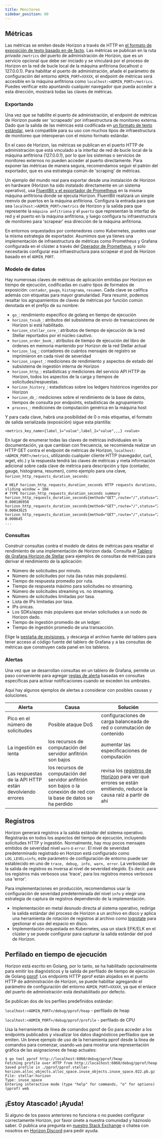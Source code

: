 ```yaml
---
title: Monitoreo
sidebar_position: 60
---
```



## Métricas

Las métricas se emiten desde Horizon a través de HTTP en [el formato de exposición de texto basado en de facto](https://github.com/prometheus/docs/blob/main/content/docs/instrumenting/exposition_formats.md#text-based-format). Las métricas se publican en la ruta _privada_ `/metrics` del puerto de administración de Horizon, que es un servicio opcional que debe ser iniciado y se vinculará por el proceso de Horizon en la red de bucle local de la máquina anfitriona (localhost o 127.0.0.1). Para habilitar el puerto de administración, añade el parámetro de configuración del entorno `ADMIN_PORT=XXXXX`, el endpoint de métricas será accesible en la máquina anfitriona como `localhost:<ADMIN_PORT>/metrics`. Puedes verificar esto apuntando cualquier navegador que pueda acceder a esta dirección, mostrará todas las claves de métricas.

### Exportando

Una vez que se habilite el puerto de administración, el endpoint de métricas de Horizon puede ser 'scrapeado' por infraestructura de monitoreo externa. Dado que la salida de las métricas está codificada en [un formato de texto estándar](https://github.com/prometheus/docs/blob/main/content/docs/instrumenting/exposition_formats.md#text-based-format), será compatible para su uso con muchos tipos de infraestructura de monitoreo que interoperan con el mismo formato estándar.

En el caso de Horizon, las métricas se publican en el puerto HTTP de administración que está vinculado a la interfaz de red de bucle local de la máquina anfitriona (127.0.0.1), por lo que los sistemas o servicios de monitoreo externos no pueden acceder al puerto directamente. Para exponer las métricas de manera segura, recomendamos seguir el patrón del exportador, que es una estrategia común de 'scraping' de métricas.

Un ejemplo del mundo real para exportar desde una instalación de Horizon en hardware (Horizon ha sido instalado directamente en un sistema operativo), usa [FluentBit y el exportador de Prometheus](https://docs.fluentbit.io/manual/pipeline/outputs/prometheus-exporter) en la misma máquina anfitriona donde se ejecuta Horizon. FluentBit realizará un simple reenvío de puertos en la máquina anfitriona. Configura la entrada para que sea `localhost:<ADMIN_PORT>/metrics` de Horizon y la salida para que represente la `máquina anfitriona` y el `puerto` que representan la interfaz de red y el puerto en la máquina anfitriona, y luego configura tu infraestructura de monitoreo para 'scrapear' esa dirección de la máquina anfitriona.

En entornos orquestados por contenedores como Kubernetes, puedes usar la misma estrategia de exportador. Asumimos que ya tienes una implementación de infraestructura de métricas como Prometheus y Grafana configurada en el clúster a través del [Operador de Prometheus](https://github.com/prometheus-operator/prometheus-operator), y solo necesitarás configurar esa infraestructura para scrapear el pod de Horizon basado en el `ADMIN_PORT`.

### Modelo de datos

Hay numerosas claves de métricas de aplicación emitidas por Horizon en tiempo de ejecución, codificadas en cuatro tipos de formatos de exposición: `contador`, `gauge`, `histograma`, `resumen`. Cada clave se califica además con etiquetas para mayor granularidad. Para resumir, podemos resaltar los agrupamientos de claves de métricas por función común denotada en el prefijo de su nombre:

- `go_`: rendimiento específico de golang en tiempo de ejecución
- `horizon_txsub_`: atributos del subsistema de envío de transacciones de Horizon si está habilitado.
- `horizon_stellar_core_`: atributos de tiempo de ejecución de la red Stellar reportados por el núcleo cautivo.
- `horizon_order_book_`: atributos de tiempo de ejecución del libro de órdenes en memoria mantenido por Horizon de la red Stellar actual
- `horizon_log_`: contadores de cuántos mensajes de registro se imprimieron en cada nivel de severidad
- `horizon_ingest_`: mediciones de rendimiento y aspectos de estado del subsistema de ingestión interna de Horizon
- `horizon_http_`: estadísticas y mediciones del servicio API HTTP de Horizon, todos los aspectos de la carga y tiempos de solicitudes/respuestas.
- `horizon_history_`: estadísticas sobre los ledgers históricos ingeridos por Horizon
- `horizon_db_`: mediciones sobre el rendimiento de la base de datos, tiempos de consulta por endpoints, estadísticas de agrupamiento
- `process_`: mediciones de computación genérica en la máquina host

Y para cada clave, habrá una posibilidad de 0 o más etiquetas, el formato de salida serializada (exposición) sigue esta plantilla:

```
<metrics_key_name>{label_1="value",label_2="value",,,} <value>
```

En lugar de enumerar todas las claves de métricas individuales en la documentación, ya que cambian con frecuencia, se recomienda realizar un HTTP GET contra el endpoint de métricas de Horizon, `localhost:<ADMIN_PORT>/metrics`, utilizando cualquier cliente HTTP (navegador, curl, wget, etc.) y la respuesta tendrá las claves de métricas y meta información adicional sobre cada clave de métrica para descripción y tipo (contador, gauge, histograma, resumen), como ejemplo para una clave, `horizon_http_requests_duration_seconds`:

```
# HELP horizon_http_requests_duration_seconds HTTP requests durations, sliding window = 10m
# TYPE horizon_http_requests_duration_seconds summary
horizon_http_requests_duration_seconds{method="GET",route="/",status="200",streaming="false",quantile="0.5"} 0.000186958
horizon_http_requests_duration_seconds{method="GET",route="/",status="200",streaming="false",quantile="0.9"} 0.00043625
horizon_http_requests_duration_seconds{method="GET",route="/",status="200",streaming="false",quantile="0.99"} 0.000645
...

```

### Consultas

Construir consultas contra el modelo de datos de métricas para resaltar el rendimiento de una implementación de Horizon dada. Consulta el [Tablero de Grafana Horizon de Stellar](https://grafana.com/grafana/dashboards/13793-stellar-horizon/) para ejemplos de consultas de métricas para derivar el rendimiento de la aplicación:

- Número de solicitudes por minuto.
- Número de solicitudes por ruta (las rutas más populares).
- Tiempo de respuesta promedio por ruta.
- Tiempo de respuesta máximo para solicitudes no streaming.
- Número de solicitudes streaming vs. no streaming.
- Número de solicitudes limitadas por tasa.
- Lista de IPs limitadas por tasa.
- IPs únicas.
- Los SDKs/apps más populares que envían solicitudes a un nodo de Horizon dado.
- Tiempo de ingestión promedio de un ledger.
- Tiempo de ingestión promedio de una transacción.

Elige la [pestaña de revisiones](https://grafana.com/grafana/dashboards/13793-stellar-horizon/?tab=revisions), y descarga el archivo fuente del tablero para tener acceso al código fuente del tablero de Grafana y a las consultas de métricas que construyen cada panel en los tableros.

### Alertas

Una vez que se desarrollan consultas en un tablero de Grafana, permite un paso conveniente para agregar [reglas de alerta](https://grafana.com/docs/grafana/latest/alerting/alerting-rules/create-grafana-managed-rule/) basadas en consultas específicas para activar notificaciones cuando se exceden los umbrales.

Aquí hay algunos ejemplos de alertas a considerar con posibles causas y soluciones.

| Alerta                                                  | Causa                                                                                                                | Solución                                                                                                               |
| ------------------------------------------------------- | -------------------------------------------------------------------------------------------------------------------- | ---------------------------------------------------------------------------------------------------------------------- |
| Pico en el número de solicitudes                        | Posible ataque DoS                                                                                                   | configuraciones de carga balanceada de red o conmutación de contenido                                                  |
| La ingestión es lenta                                   | los recursos de computación del servidor anfitrión son bajos                                                         | aumentar las especificaciones de computación                                                                           |
| Las respuestas de la API HTTP están devolviendo errores | los recursos de computación del servidor anfitrión son bajos o la conexión de red con la base de datos se ha perdido | revisa los [registros de Horizon](#logs) para ver qué errores se están emitiendo, reduce la causa raíz a partir de ahí |

## Registros

Horizon generará registros a la salida estándar del sistema operativo. Registrarás en todos los aspectos del tiempo de ejecución, incluyendo solicitudes HTTP y ingestión. Normalmente, hay muy pocos mensajes emitidos de severidad nivel `warn` o `error`. El nivel de severidad predeterminado registrado en Horizon está configurado como `LOG_LEVEL=info`, este parámetro de configuración de entorno puede ser establecido en uno de `trace, debug, info, warn, error`. La verbosidad de la salida de registros es inversa al nivel de severidad elegido. Es decir. para los registros más verbosos usa 'trace', para los registros menos verbosos usa 'error'.

Para implementaciones en producción, recomendamos usar la configuración de severidad predeterminada del nivel `info` y elegir una estrategia de captura de registros dependiendo de la implementación.

- Implementación en metal desnudo directa al sistema operativo, redirige la salida estándar del proceso de Horizon a un archivo en disco y aplica una herramienta de rotación de registros al archivo como [logrotate](https://man7.org/linux/man-pages/man8/logrotate.8.html) para gestionar el uso del espacio en disco.
- Implementación orquestada en Kubernetes, usa un stack EFK/ELK en el clúster y se puede configurar para capturar la salida estándar del pod de Horizon.

## Perfilado en tiempo de ejecución

Horizon está escrito en Golang, por lo tanto, se ha habilitado opcionalmente para emitir los diagnósticos y la salida de perfilado de tiempo de ejecución de Golang [pprof](https://go.dev/doc/diagnostics). Los endpoints HTTP pprof están alojados en el puerto HTTP de administración de Horizon, se puede habilitar agregando el parámetro de configuración del entorno `ADMIN_PORT=XXXXX`, ya que el enlace del puerto de administración está deshabilitado por defecto.

Se publican dos de los perfiles predefinidos estándar:

`localhost:<ADMIN_PORT>/debug/pprof/heap` - perfilado de heap

`localhost:<ADMIN_PORT>/debug/pprof/profile` - perfilado de CPU

Usa la herramienta de línea de comandos pprof de Go para acceder a los endpoints publicados y visualizar los datos diagnósticos perfilados que se emiten. Un breve ejemplo de uso de la herramienta pprof desde la línea de comandos para comenzar, usando `web` para mostrar una representación gráfica de las asignaciones de heap actuales:

```
$ go tool pprof http://localhost:6060/debug/pprof/heap
Fetching profile over HTTP from http://localhost:6060/debug/pprof/heap
Saved profile in ./pprof/pprof.stellar-horizon.alloc_objects.alloc_space.inuse_objects.inuse_space.022.pb.gz
File: stellar-horizon
Type: inuse_space
Entering interactive mode (type "help" for commands, "o" for options)
(pprof) web
```

## ¡Estoy Atascado! ¡Ayuda!

Si alguno de los pasos anteriores no funciona o no puedes configurar correctamente Horizon, por favor únete a nuestra comunidad y háznoslo saber. O publica una pregunta en [nuestro Stack Exchange](https://stellar.stackexchange.com/) o chatea con nosotros en [Horizon Discord](https://discord.com/channels/897514728459468821/912466080960766012) para pedir ayuda.
